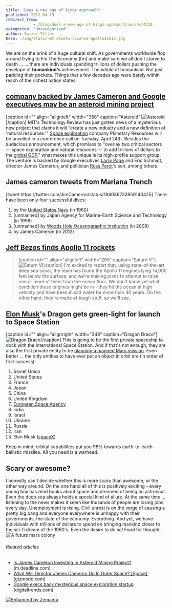 ```yaml
---
title: 'Does a new age of kings approach?'
published: 2012-04-19
redirect_from: 
            - /blog/does-a-new-age-of-kings-approach/swizec/4219
categories: 'Uncategorized'
author: Swizec Teller
hero: ./img/static-mt-assets-science-apollo11615.jpg
---
```

We are on the brink of a huge cultural shift. As governments worldwide flop around trying to Fix The Economy (tm) and make sure we all don't starve to death ... ... there are individuals spending trillions of dollars pushing the envelope of **humankind's** achievement. The _whole_ of humankind. Not just padding their pockets. Things that a few decades ago were barely within reach of the richest nation states.

## [company backed by James Cameron and Google executives may be an asteroid mining project](http://www.theverge.com/2012/4/18/2957585/planetary-resources-space-exploration-company-james-cameron-google)

\[caption id="" align="alignleft" width="358" caption="Asteroid"]![Asteroid](http://static.bbc.co.uk/solarsystem/img/ic/640/other_solar_system_bodies/asteroid/asteroid_large.jpg "Asteroid")\[/caption] MIT's Technology Review has just gotten news of a mysterious new project that claims it will "create a new industry and a new definition of 'natural resources.'" [Space exploration](http://en.wikipedia.org/wiki/Space_exploration "Space exploration") company Planetary Resources will be unveiled in a conference call on Tuesday, April 24th. Besides the audacious announcement, which promises to "overlay two critical sectors — space exploration and natural resources — to add trillions of dollars to the [global GDP](http://en.wikipedia.org/wiki/Gross_world_product "Gross world product")," what makes this unique is its high-profile support group. The venture is backed by Google executives [Larry Page](http://www.forbes.com/profile/larry-page "Larry Page") and Eric Schmidt, director James Cameron, and politician [Ross Perot](http://perotcharts.com "Ross Perot")'s son, among others.

## James cameron tweets from Mariana Trench

\[tweet https&#x3A;//twitter.com/JimCameron/status/184036733959143425] There have been only four successful dives:

1. by the [United States Navy](http://en.wikipedia.org/wiki/United_States_Navy "United States Navy") (in 1960)
2. \[unmanned] by Japan Agency for Marine-Earth Science and Technology (in 1996)
3. \[unmanned] by [Woods Hole Oceanographic Institution](<http://maps.google.com/maps?ll=41.5245166667,-70.6709722222&spn=0.01,0.01&q=41.5245166667,-70.6709722222 (Woods%20Hole%20Oceanographic%20Institution)&t=h> "Woods Hole Oceanographic Institution") (in 2009)
4. by James Cameron (in 2012)

## [Jeff Bezos finds Apollo 11 rockets](http://www.theatlantic.com/technology/archive/2012/03/amazons-jeff-bezos-discovers-historic-apollo-11-rocket-engines-at-the-bottom-of-the-sea/255190/)

> \[caption id="" align="alignleft" width="265" caption="Saturn V"]![Saturn V](./img/static-mt-assets-science-apollo11615.jpg "Saturn V")\[/caption] I'm excited to report that, using state-of-the-art deep sea sonar, the team has found the Apollo 11 engines lying 14,000 feet below the surface, and we're making plans to attempt to raise one or more of them from the ocean floor. We don't know yet what condition these engines might be in - they hit the ocean at high velocity and have been in salt water for more than 40 years. On the other hand, they're made of tough stuff, so we'll see.

## [Elon Musk](http://en.wikipedia.org/wiki/Elon_Musk "Elon Musk")'s Dragon gets green-light for launch to Space Station

\[caption id="" align="alignright" width="348" caption="Dragon Draco"]![Dragon Draco](./img/2011-04-21-spacex_dragon_draco.jpg "Dragon Draco")\[/caption] This is going to be the first private spaceship to dock with the International Space Station. And if that's not enough, they are also the first private entity to be [planning a manned Mars mission](http://news.discovery.com/space/spacex-elon-musk-mars-astronauts-20-years-110423.html). Even better ... the only entities to have ever put an object in orbit are (in order of first success):

1. Soviet Union
2. United States
3. France
4. Japan
5. China
6. United Kingdom
7. [European Space Agency](<http://maps.google.com/maps?ll=48.8482,2.3042&spn=1.0,1.0&q=48.8482,2.3042 (European%20Space%20Agency)&t=h> "European Space Agency")
8. India
9. Israel
10. Ukraine
11. Russia
12. Iran
13. Elon Musk ([spaceX](http://www.spacex.com/ "SpaceX"))

Keep in mind, orbital capabilities put you 98% towards earth-to-earth ballistic missiles. All you need is a warhead.

## Scary or awesome?

I honestly can't decide whether this is more scary than awesome, or the other way around. On the one hand all of this is positively exciting - every young boy has read books about space and dreamed of being an astronaut. Even the deep sea always holds a special kind of allure. At the same time ... listening to the news makes it seem like thusands of people are losing jobs every day. Unemployment is rising. Civil unrest is on the verge of causing a pretty big bang and everyone everywhere is unhappy with their governments, the state of the economy. Everything. And yet, we have individuals with trillions of dollars to spend on bringing mankind closer to the sci-fi dream of the 1960's. Even the desire to do so! Food for thought. ![A future mars colony](./img/-acoaJHV4OOE-Te4rN5eq3wI-AAAAAAAAAn4-P68uKDHJW7I-s1600-HM_Landscape_01.jpg "A future mars colony")

###### Related articles

- [Is James Cameron Investing In Asteroid Mining Project?](http://m.deadline.com/2012/04/is-james-cameron-investing-in-asteroid-mining-project/) (m.deadline.com)
- [What Will Director James Cameron Do In Outer Space? \[Space\]](http://gizmodo.com/5903306/what-will-director-james-cameron-do-in-outer-space) (gizmodo.com)
- [Google execs back mysterious space exploration startup](http://www.digitaltrends.com/cool-tech/google-execs-back-mysterious-space-exploration-startup/) (digitaltrends.com)

[![Enhanced by Zemanta](http://img.zemanta.com/zemified_e.png?x-id=74891d97-bad9-4a28-b8f2-f73296b4cb64)](http://www.zemanta.com/ "Enhanced by Zemanta")